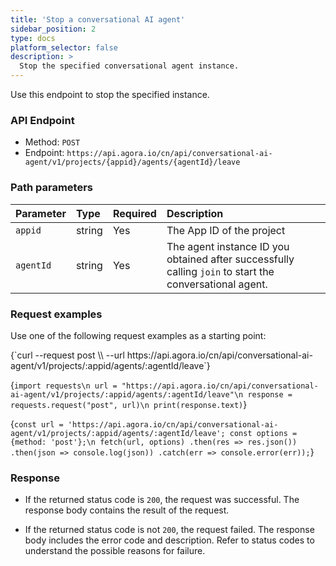 ```yaml
---
title: 'Stop a conversational AI agent'
sidebar_position: 2
type: docs
platform_selector: false
description: >
  Stop the specified conversational agent instance.
---
```




Use this endpoint to stop the specified <Vpd k="NAME" /> instance.

### API Endpoint

- Method: `POST`
- Endpoint: `https://api.agora.io/cn/api/conversational-ai-agent/v1/projects/{appid}/agents/{agentId}/leave`

### Path parameters

| Parameter   | Type | Required | Description   |
|:--------|:---------|:----|:--------------|
| `appid` | string | Yes | The App ID of the project|
| `agentId` | string | Yes | The agent instance ID you obtained after successfully calling `join` to start the conversational agent. |

### Request examples

Use one of the following request examples as a starting point:

<MultiCodeBlock caption="Sample request:">
<CodeGroup label="Select">
<CodeItem language="bash" name="curl">{`curl --request post \\
  --url https://api.agora.io/cn/api/conversational-ai-agent/v1/projects/:appid/agents/:agentId/leave`}</CodeItem>

  <CodeItem language="python" name="Python">{`import requests\n
url = "https://api.agora.io/cn/api/conversational-ai-agent/v1/projects/:appid/agents/:agentId/leave"\n
response = requests.request("post", url)\n
print(response.text)`}</CodeItem>

  <CodeItem language="js" name="Node.js">{`const url = 'https://api.agora.io/cn/api/conversational-ai-agent/v1/projects/:appid/agents/:agentId/leave';
const options = {method: 'post'};\n
fetch(url, options)
  .then(res => res.json())
  .then(json => console.log(json))
  .catch(err => console.error(err));`}</CodeItem>

</CodeGroup>
</MultiCodeBlock>

### Response

- If the returned status code is `200`, the request was successful. The response body contains the result of the request.

- If the returned status code is not `200`, the request failed. The response body includes the error code and description. Refer to status codes to understand the possible reasons for failure.